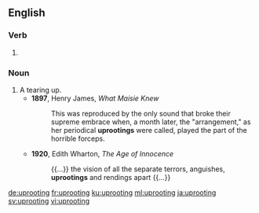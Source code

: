 ==English==

===Verb===
{{head|en|present participle}}

# {{present participle of|uproot|lang=en|nocat=1}}

===Noun===
{{en-noun}}

# A tearing up.
#* '''1897''', Henry James, ''What Maisie Knew''
#*: This was reproduced by the only sound that broke their supreme embrace when, a month later, the "arrangement," as her periodical '''uprootings''' were called, played the part of the horrible forceps.
#* '''1920''', Edith Wharton, ''The Age of Innocence''
#*: {{...}} the vision of all the separate terrors, anguishes, '''uprootings''' and rendings apart {{...}}

[[de:uprooting]]
[[fr:uprooting]]
[[ku:uprooting]]
[[ml:uprooting]]
[[ja:uprooting]]
[[sv:uprooting]]
[[vi:uprooting]]